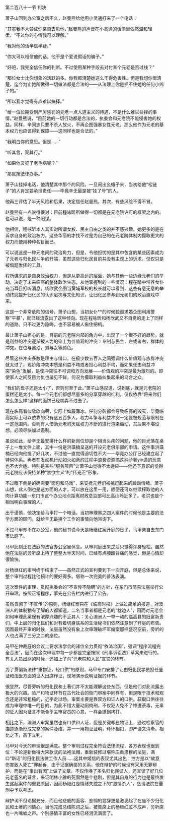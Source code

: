 

第二百八十一节 判决

萧子山回到办公室之后不久，赵曼熊给他用小灵通打来了一个电话：

“其实我不大赞成你亲自去见他，”赵曼熊的声音在小灵通的话筒里依然温和轻柔，“不过你的心情我可以理解。”

“我对他的话半信半疑。”

“你大可以相信他的话。他不是个爱说假话的骗子。”

“好吧，我完全信任你的判断。不过使用某种手段去对付某个元老是否过线？”

“那位女士比你想象的活跃的多。你我都清楚她这么干得危害性。但是我想你很清楚，迄今为止她所做得一切做法都是合法的――从法理上你是抓不住她的任何小辫子的。”

“所以我才觉得有点难以抉择。”

“给一位长期受到严厉惩罚的元老一点人道主义的待遇，不是什么难以抉择的事情。”赵曼熊说，“目前她的一切行动都是合法的，执委会和元老院不能侵害她的权益。同样，辛同志只要不杀人放火，不再企图强暴女性元老，那么他作为元老的基本权力也应该得到保障――这同样也是合法的。”

“我明白你的意思。但是……”

“听其言，观其行。”

“如果他又犯了老毛病呢？”

“那就按法律办事。”

萧子山挂掉电话，他清楚其中那个的风险。一旦闹出幺蛾子来，当初给他“松链子”的人肯定要承担责任――毕竟辛无最是被“挂了号”的人。

他再三评估了半天风险和后果，决定信任赵曼熊，其次，有些风险不得不冒。

赵曼熊有一点说得很对：目前程咏昕所做得一切都是在元老院许可的框架之内的。也可以说，是一种阳谋。

他相信，程咏昕本人其实对所谓女权、民主自由之类的并不感兴趣。她更多的是在诉求自身的政治权力。这些华丽的才找不过是为自己的在元老院体制内攥取更大的权力而使用种种名目而已。

可以说这是一种元老间的政治角力，但是，令他担忧的是其中包含的某些因素成为了元老与归化民斗争的开端，虽然这些归化民目前并没有主观上的诉求，仅仅只是被借题发挥的工具。

程所谋求的是自身政治权力，但是从更高远的层面，她与其他一些边缘元老们的举动，决定了未来临高的整体政治生态。从他掌握到的一些情况：程在暗中培养女仆充当耳目打听消息，杨欣武企图当黄埔军校的校长就可以看到，这些有意无意的举动终究提升归化民的认识层次与文化知识，让归化民参与到元老们的政治游戏中来。

这是一个非常危险的信号。萧子山想，当初女仆**的时候独孤求婚企图利用警察“平暴”，就已经流露出了这种倾向。现在程咏昕和杨欣武又不自觉的走上了同样的道路。只不过更为隐晦，也不容易被人揪住把柄。

最让萧子山担心的是，目前的元老院内部的角力中，出现了一个很不好的趋势，就是利益的冲突逐渐被人为的染上为价值观的冲突：专制与民主，左或者右，群体的冲突，在位与酱油，男与女等颜色。

尽管这些冲突多数是理由与借口，在极少数五百人之间强调什么价值观与族群冲突就太过了，现阶段冲突本质是利益不均或者担心利益不均，而如果任由利益冲突“染色”发展，是使冲突往不可调和方向发展――价值观的冲突是最为激烈的。即使家人之间反目为仇也屡见不鲜，何况为攥取利益纠集起来的乌合之众。

“我们的盘子还是太小了，否则何至于此。”萧子山感叹道，说到底，就是元老院的蛋糕还是太小。每一个元老们都想尽量多的分享穿越的红利，仅仅依靠“将来你们怎么怎么样”这样的画饼已经糊弄不过去了。

现在临高看似欣欣向荣，实际上如履薄冰。任何分裂都会导致临高的毁灭，毕竟临高实际上可以依靠的只有这五百多人，权力斗争与利益冲突一定要被规范与限制在一定范围内。否则有人借助元老的天赋权力不断的进行渲染煽动，其后果不堪设想。必须尽快加以遏制。

虽说如此，给辛无最安排什么样的新岗位却是个相当头疼的问题，他的目光落在桌子上一堆文件上面，其中一份是洪璜楠呈送的开设元老俱乐部的申请。这件事洪璜楠已经向他提了好几次，不过他一直觉得迫切性不大――毕竟办公厅已经建立起了特供体系。再者在发动机行动如火如荼的过程中浪费资源搞这种骄奢yin逸的玩意也不大合适。特别是某些“服务项目”让萧子山觉得不太适应――他还下意识的觉得元老院应该保持某种“禁欲主义”的“伟光正”形象。

不过眼下倒是的确需要“面包和马戏”，来安抚元老们被挑逗起来的躁动情绪。萧子山想，此人倒也是这方面的人才，可以放在这里一用，顺便还可以继续榨取他的人肉计算功能--东门市这个办公地点距离财政总监部可比高山岭近多了。老洪也是个相当明白事理的人。

出于谨慎，他决定给马甲打一个电话，当初审理黑之四人案件的时候他是主要的法学方面的顾问。就给辛无最换个工作的事情向他咨询下。

不过马甲却不在办公室，他的秘书说今天是杨继红案开庭的日子，马甲亲自去东门市法庭了。

马甲此刻正在法庭的法官办公室里休息。从审判庭出来之后只觉得浑身轻松。虽然他在法庭的旁听席上待了整整大半天时间，已经有点腰酸背痛的感觉，但是心情却很愉快。

对杨继红的审判终于结束了――虽然正式的宣判要到下一次开庭，但是总体来说，整个审判过程比他预计的要好得多。堪称一次完美的普法表演。

这次案件的审理，贯彻执委会的“不宣传不隐瞒”的方针，在东门市简易法庭举行公开审理。按照正常程序，事先在公告栏内进行了公告。

虽然贯彻了“不宣传”的原则，杨继红案只在《临高时报》上做过简单的报道，对澳洲人的体制稍有了解的人都知道，二名当事者都是元老的“枕边人”，因而对元老会如何审理此案保有浓厚兴趣的不乏其人：关心澳洲人一举一动的临高县的旧富新贵们，中上层的归化民们和对有着切身联系的生活秘书们依然注意到了开庭的布告。因而最终开审的时候，法庭虽然没有象上次审理破坏军婚案那样盛况空前，旁听的人也占满了三分之二的座位。

马甲在仲裁庭的会议上要求法学会的诸位全力贯彻“依法治国”，强调“程序流程完全合法”，因而在这次审理中每一步都是完全按照《刑事诉讼法》草案来进行的。有关人员出庭的时候，还加上了向“元老院和人民”宣誓的环节。

为了贯彻新法律“重物证，轻口供”的原则，马甲专门安排了让由归化民学员担任鉴证和法医方面的证人出席作证，现场演示说明证据的环节。

很显然，尽管旁听的归化民和土著们并不太能理解这些东西，但是他们对此流露出极大的兴趣。验尸和物证环节在古代社会的衙门审案中同样有，但是限于技术和观念还是非常粗糙的，近乎走过场。审案主要是靠双方和证人的口供。获取口供往往成为审理中唯一的目的，为此不惜大量动用肉刑，不仅犯人免不了惨遭荼毒，无辜的证人因为证言不能合乎主审官员的心意，一样会遭到拷打。

相比之下，澳洲人审案虽然也有口供和人证，但是关键却在物证上，通过检察官的描述逐渐形成完整的案件脉络，并一一用物证证明，环环相扣，即严谨又清晰。相比之下，高下立判。

马甲对今天的审理很是满意。整个审判过程完全符合法律流程，各方表现也很到位：不论是新做得大宋款式的法袍法帽，重新装修过堪称庄重肃穆的法庭，满口“新话”的归化民法律工作人员……这其中姬信的表现尤其出色：控方是以“故意伤害致人死亡”罪起诉，由于证据确凿的关系，他在辩护的时候没有采用无罪辩护，而是在“事出有因”上做了文章。不仅传唤了多名归化民证人，还宣读了好几位元老签名的证言，来证明林小雅的死固然是个悲剧，但是其自身的行为也是最终发生这起案件的重要原因，因而杨继红是情绪失控之下的“激情杀人”，恳请法院在量刑中予以考虑。

辩护词不但论据充分，而且他悲戚的面容、悲悯的言辞更是激发起了在座不少归化民和土著的同情心。当他完成总结陈词之后，被告席上的杨继红泣不成声，旁听席也一片唏嘘之声。个别感情丰富的女性已经泪流满面了。

